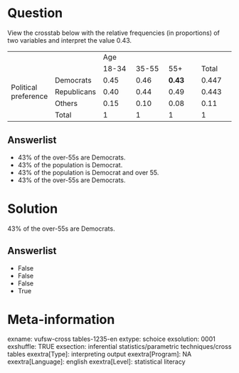 Question
========
View the crosstab below with the relative frequencies (in proportions)
of two variables and interpret the value 0.43.  
  

<table class="tvcss_2 tvcss_3" style="width:100%;">
<colgroup>
<col style="width: 16%" />
<col style="width: 16%" />
<col style="width: 16%" />
<col style="width: 16%" />
<col style="width: 16%" />
<col style="width: 16%" />
</colgroup>
<tbody>
<tr class="odd">
<td class="tvcss_4"><br />
</td>
<td class="tvcss_5"><br />
</td>
<td colspan="3" class="tvcss_6 tvcss_7">Age<br />
</td>
<td class="tvcss_8"><br />
</td>
</tr>
<tr class="even">
<td class="tvcss_4"><br />
</td>
<td class="tvcss_5"><br />
</td>
<td class="tvcss_9">18-34<br />
</td>
<td class="tvcss_10">35-55<br />
</td>
<td class="tvcss_11">55+<br />
</td>
<td class="tvcss_8">Total<br />
</td>
</tr>
<tr class="odd">
<td rowspan="3" class="tvcss_4">Political preference<br />
</td>
<td class="tvcss_5">Democrats<br />
</td>
<td class="tvcss_9">0.45<br />
</td>
<td class="tvcss_10">0.46<br />
</td>
<td class="tvcss_11"><strong>0.43</strong><br />
</td>
<td class="tvcss_8">0.447<br />
</td>
</tr>
<tr class="even">
<td class="tvcss_5">Republicans<br />
</td>
<td class="tvcss_9">0.40<br />
</td>
<td class="tvcss_10">0.44<br />
</td>
<td class="tvcss_11">0.49<br />
</td>
<td class="tvcss_8">0.443<br />
</td>
</tr>
<tr class="odd">
<td class="tvcss_5">Others<br />
</td>
<td class="tvcss_9">0.15<br />
</td>
<td class="tvcss_10">0.10<br />
</td>
<td class="tvcss_11">0.08<br />
</td>
<td class="tvcss_8">0.11<br />
</td>
</tr>
<tr class="even">
<td class="tvcss_4"><br />
</td>
<td class="tvcss_5">Total<br />
</td>
<td class="tvcss_9">1<br />
</td>
<td class="tvcss_10">1<br />
</td>
<td class="tvcss_11">1<br />
</td>
<td class="tvcss_8">1<br />
</td>
</tr>
</tbody>
</table>

Answerlist
----------
* 43% of the over-55s are Democrats.
* 43% of the population is Democrat.
* 43% of the population is Democrat and over 55.
* 43% of the over-55s are Democrats.

Solution
========





43% of the over-55s are Democrats.

Answerlist
----------
* False
* False
* False
* True

Meta-information
================
exname: vufsw-cross tables-1235-en
extype: schoice
exsolution: 0001
exshuffle: TRUE
exsection: inferential statistics/parametric techniques/cross tables
exextra[Type]: interpreting output
exextra[Program]: NA
exextra[Language]: english
exextra[Level]: statistical literacy

